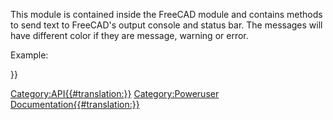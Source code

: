 <languages/>
<translate>
<!--T:5-->
{{VeryImportantMessage|(October 2019) Do not edit this page. The information is incomplete and outdated. For the latest API, see the [https://freecad.org/api autogenerated API documentation], or generate the documentation yourself, see [[Source documentation|Source documentation]].}}

<!--T:1-->
This module is contained inside the FreeCAD module and contains methods to send text to FreeCAD's output console and status bar. The messages will have different color if they are message, warning or error. 

<!--T:2-->
Example:
</translate>
{{Code|code=
import FreeCAD
FreeCAD.Console.PrintMessage("Hello World!\n")
}}
<translate>


<!--T:3-->
{{APIFunction|GetStatus|"Log" or "Msg" or "Wrn" or "Err"|Get the status for either Log, Msg, Wrn or Error for an observer|a status string.}}
{{APIFunction|PrintError|string|Prints an error message to the output|nothing}}
{{APIFunction|PrintLog|string|Prints a log message to the output|nothing}}
{{APIFunction|PrintMessage|string|Prints a message to the output|nothing}}
{{APIFunction|PrintWarning|string|Prints a warning to the output|nothing}}
{{APIFunction|SetStatus|string|Set the stats for either Log, Msg, Wrn or Error for an observer| }}

</translate>
{{Userdocnavi{{#translation:}}}}
[[Category:API{{#translation:}}]]
[[Category:Poweruser Documentation{{#translation:}}]]
{{clear}}